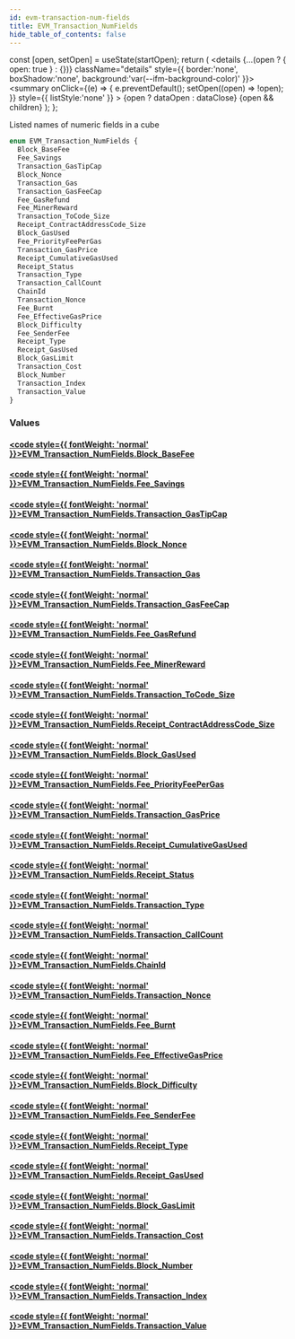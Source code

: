 ```yaml
---
id: evm-transaction-num-fields
title: EVM_Transaction_NumFields
hide_table_of_contents: false
---
```







  const [open, setOpen] = useState(startOpen);
  return (
    <details {...(open ? { open: true } : {})} className="details" style={{ border:'none', boxShadow:'none', background:'var(--ifm-background-color)' }}>
      <summary
        onClick={(e) => {
          e.preventDefault();
          setOpen((open) => !open);
        }}
        style={{ listStyle:'none' }}
      >
      {open ? dataOpen : dataClose}
      </summary>
      {open && children}
    </details>
  );
};




Listed names of numeric fields in a cube


```graphql
enum EVM_Transaction_NumFields {
  Block_BaseFee
  Fee_Savings
  Transaction_GasTipCap
  Block_Nonce
  Transaction_Gas
  Transaction_GasFeeCap
  Fee_GasRefund
  Fee_MinerReward
  Transaction_ToCode_Size
  Receipt_ContractAddressCode_Size
  Block_GasUsed
  Fee_PriorityFeePerGas
  Transaction_GasPrice
  Receipt_CumulativeGasUsed
  Receipt_Status
  Transaction_Type
  Transaction_CallCount
  ChainId
  Transaction_Nonce
  Fee_Burnt
  Fee_EffectiveGasPrice
  Block_Difficulty
  Fee_SenderFee
  Receipt_Type
  Receipt_GasUsed
  Block_GasLimit
  Transaction_Cost
  Block_Number
  Transaction_Index
  Transaction_Value
}
```




### Values

#### [<code style={{ fontWeight: 'normal' }}>EVM_Transaction_NumFields.<b>Block_BaseFee</b></code>](#) 
> 
> 

#### [<code style={{ fontWeight: 'normal' }}>EVM_Transaction_NumFields.<b>Fee_Savings</b></code>](#) 
> 
> 

#### [<code style={{ fontWeight: 'normal' }}>EVM_Transaction_NumFields.<b>Transaction_GasTipCap</b></code>](#) 
> 
> 

#### [<code style={{ fontWeight: 'normal' }}>EVM_Transaction_NumFields.<b>Block_Nonce</b></code>](#) 
> 
> 

#### [<code style={{ fontWeight: 'normal' }}>EVM_Transaction_NumFields.<b>Transaction_Gas</b></code>](#) 
> 
> 

#### [<code style={{ fontWeight: 'normal' }}>EVM_Transaction_NumFields.<b>Transaction_GasFeeCap</b></code>](#) 
> 
> 

#### [<code style={{ fontWeight: 'normal' }}>EVM_Transaction_NumFields.<b>Fee_GasRefund</b></code>](#) 
> 
> 

#### [<code style={{ fontWeight: 'normal' }}>EVM_Transaction_NumFields.<b>Fee_MinerReward</b></code>](#) 
> 
> 

#### [<code style={{ fontWeight: 'normal' }}>EVM_Transaction_NumFields.<b>Transaction_ToCode_Size</b></code>](#) 
> 
> 

#### [<code style={{ fontWeight: 'normal' }}>EVM_Transaction_NumFields.<b>Receipt_ContractAddressCode_Size</b></code>](#) 
> 
> 

#### [<code style={{ fontWeight: 'normal' }}>EVM_Transaction_NumFields.<b>Block_GasUsed</b></code>](#) 
> 
> 

#### [<code style={{ fontWeight: 'normal' }}>EVM_Transaction_NumFields.<b>Fee_PriorityFeePerGas</b></code>](#) 
> 
> 

#### [<code style={{ fontWeight: 'normal' }}>EVM_Transaction_NumFields.<b>Transaction_GasPrice</b></code>](#) 
> 
> 

#### [<code style={{ fontWeight: 'normal' }}>EVM_Transaction_NumFields.<b>Receipt_CumulativeGasUsed</b></code>](#) 
> 
> 

#### [<code style={{ fontWeight: 'normal' }}>EVM_Transaction_NumFields.<b>Receipt_Status</b></code>](#) 
> 
> 

#### [<code style={{ fontWeight: 'normal' }}>EVM_Transaction_NumFields.<b>Transaction_Type</b></code>](#) 
> 
> 

#### [<code style={{ fontWeight: 'normal' }}>EVM_Transaction_NumFields.<b>Transaction_CallCount</b></code>](#) 
> 
> 

#### [<code style={{ fontWeight: 'normal' }}>EVM_Transaction_NumFields.<b>ChainId</b></code>](#) 
> 
> 

#### [<code style={{ fontWeight: 'normal' }}>EVM_Transaction_NumFields.<b>Transaction_Nonce</b></code>](#) 
> 
> 

#### [<code style={{ fontWeight: 'normal' }}>EVM_Transaction_NumFields.<b>Fee_Burnt</b></code>](#) 
> 
> 

#### [<code style={{ fontWeight: 'normal' }}>EVM_Transaction_NumFields.<b>Fee_EffectiveGasPrice</b></code>](#) 
> 
> 

#### [<code style={{ fontWeight: 'normal' }}>EVM_Transaction_NumFields.<b>Block_Difficulty</b></code>](#) 
> 
> 

#### [<code style={{ fontWeight: 'normal' }}>EVM_Transaction_NumFields.<b>Fee_SenderFee</b></code>](#) 
> 
> 

#### [<code style={{ fontWeight: 'normal' }}>EVM_Transaction_NumFields.<b>Receipt_Type</b></code>](#) 
> 
> 

#### [<code style={{ fontWeight: 'normal' }}>EVM_Transaction_NumFields.<b>Receipt_GasUsed</b></code>](#) 
> 
> 

#### [<code style={{ fontWeight: 'normal' }}>EVM_Transaction_NumFields.<b>Block_GasLimit</b></code>](#) 
> 
> 

#### [<code style={{ fontWeight: 'normal' }}>EVM_Transaction_NumFields.<b>Transaction_Cost</b></code>](#) 
> 
> 

#### [<code style={{ fontWeight: 'normal' }}>EVM_Transaction_NumFields.<b>Block_Number</b></code>](#) 
> 
> 

#### [<code style={{ fontWeight: 'normal' }}>EVM_Transaction_NumFields.<b>Transaction_Index</b></code>](#) 
> 
> 

#### [<code style={{ fontWeight: 'normal' }}>EVM_Transaction_NumFields.<b>Transaction_Value</b></code>](#) 
> 
> 



